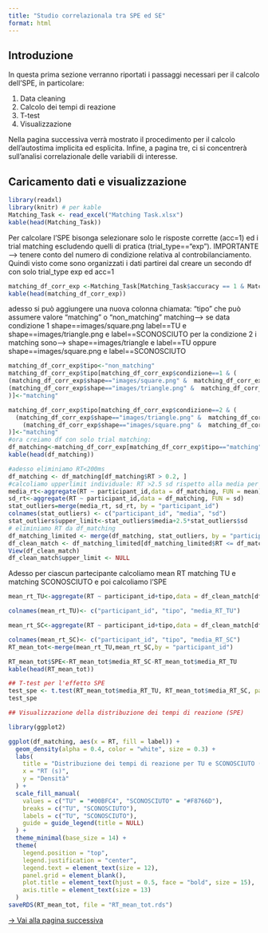 ```yaml
---
title: "Studio correlazionala tra SPE ed SE"
format: html
---
```


## Introduzione

In questa prima sezione verranno riportati i passaggi necessari per il calcolo dell’SPE, in particolare:

1. Data cleaning  
2. Calcolo dei tempi di reazione  
3. T-test  
4. Visualizzazione

Nella pagina successiva verrà mostrato il procedimento per il calcolo dell’autostima implicita ed esplicita. Infine, a pagina tre, ci si concentrerà sull’analisi correlazionale delle variabili di interesse.

## Caricamento dati e visualizzazione

```r
library(readxl)
library(knitr) # per kable
Matching_Task <- read_excel("Matching Task.xlsx")
kable(head(Matching_Task))
```  

Per calcolare l'SPE bisonga selezionare solo le risposte corrette (acc=1) ed i trial matching escludendo quelli di pratica (trial_type=="exp").
IMPORTANTE --> tenere conto del numero di condizione relativa al controbilanciamento.
Quindi visto come sono organizzati i dati partirei dal creare un secondo df con solo  trial_type exp ed acc=1
```r
matching_df_corr_exp <-Matching_Task[Matching_Task$accuracy == 1 & Matching_Task$trial_type == "exp", ]
kable(head(matching_df_corr_exp))
```
adesso si può aggiungere una nuova colonna chiamata: "tipo" che può assumere valore "matching" o "non_matching"
matching--> se data condizione 1 shape==images/square.png label==TU
e shape==images/triangle.png e label==SCONOSCIUTO
per la condizione 2 i matching sono--> shape==images/triangle e label==TU
oppure shape==images/square.png e label==SCONOSCIUTO
```r
matching_df_corr_exp$tipo<-"non_matching"
matching_df_corr_exp$tipo[matching_df_corr_exp$condizione==1 & (
(matching_df_corr_exp$shape=="images/square.png" &  matching_df_corr_exp$label=="TU")|
(matching_df_corr_exp$shape=="images/triangle.png" &  matching_df_corr_exp$label=="SCONOSCIUTO")
)]<-"matching"

matching_df_corr_exp$tipo[matching_df_corr_exp$condizione==2 & (
  (matching_df_corr_exp$shape=="images/triangle.png" &  matching_df_corr_exp$label=="TU")|
    (matching_df_corr_exp$shape=="images/square.png" &  matching_df_corr_exp$label=="SCONOSCIUTO")
)]<-"matching"
#ora creiamo df con solo trial matching:
df_matching<-matching_df_corr_exp[matching_df_corr_exp$tipo=="matching",]
kable(head(df_matching))

```

```r
#adesso eliminiamo RT<200ms 
df_matching <- df_matching[df_matching$RT > 0.2, ]
#calcoliamo upperlimit individuale: RT >2.5 sd rispetto alla media per singolo participant_id
media_rt<-aggregate(RT ~ participant_id,data = df_matching, FUN = mean)
sd_rt<-aggregate(RT ~ participant_id,data = df_matching, FUN = sd)
stat_outliers=merge(media_rt, sd_rt, by = "participant_id")
colnames(stat_outliers) <- c("participant_id", "media", "sd")
stat_outliers$upper_limit<-stat_outliers$media+2.5*stat_outliers$sd
# eliminiamo RT da df_matching
df_matching_limited <- merge(df_matching, stat_outliers, by = "participant_id")
df_clean_match <- df_matching_limited[df_matching_limited$RT <= df_matching_limited$upper_limit, ]
View(df_clean_match)
df_clean_match$upper_limit <- NULL
```

Adesso per ciascun partecipante calcoliamo mean RT matching TU e matching SCONOSCIUTO e poi calcoliamo l'SPE
```r
mean_rt_TU<-aggregate(RT ~ participant_id+tipo,data = df_clean_match[df_clean_match$label == "TU", ], FUN = mean)

colnames(mean_rt_TU)<- c("participant_id", "tipo", "media_RT_TU")

mean_rt_SC<-aggregate(RT ~ participant_id+tipo,data = df_clean_match[df_clean_match$label == "SCONOSCIUTO", ], FUN = mean)

colnames(mean_rt_SC)<- c("participant_id", "tipo", "media_RT_SC")
RT_mean_tot<-merge(mean_rt_TU,mean_rt_SC,by = "participant_id")

RT_mean_tot$SPE<-RT_mean_tot$media_RT_SC-RT_mean_tot$media_RT_TU
kable(head(RT_mean_tot))
```
```r
## T-test per l'effetto SPE
test_spe <- t.test(RT_mean_tot$media_RT_TU, RT_mean_tot$media_RT_SC, paired = TRUE)
test_spe

```
```r
## Visualizzazione della distribuzione dei tempi di reazione (SPE)

library(ggplot2)

ggplot(df_matching, aes(x = RT, fill = label)) +
  geom_density(alpha = 0.4, color = "white", size = 0.3) +
  labs(
    title = "Distribuzione dei tempi di reazione per TU e SCONOSCIUTO (trial matching)",
    x = "RT (s)",
    y = "Densità"
  ) +
  scale_fill_manual(
    values = c("TU" = "#00BFC4", "SCONOSCIUTO" = "#F8766D"),
    breaks = c("TU", "SCONOSCIUTO"),
    labels = c("TU", "SCONOSCIUTO"),
    guide = guide_legend(title = NULL)
  ) +
  theme_minimal(base_size = 14) +
  theme(
    legend.position = "top",
    legend.justification = "center",
    legend.text = element_text(size = 12),
    panel.grid = element_blank(), 
    plot.title = element_text(hjust = 0.5, face = "bold", size = 15),
    axis.title = element_text(size = 13)
  )
saveRDS(RT_mean_tot, file = "RT_mean_tot.rds")
```
[→ Vai alla pagina successiva](autostima.html)







  